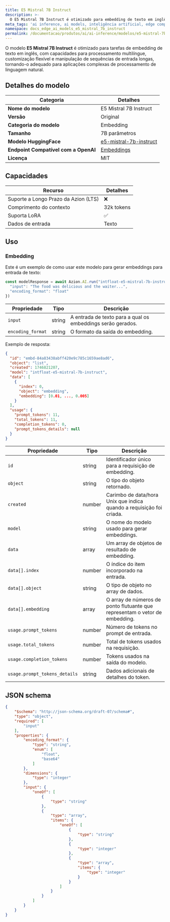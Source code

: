 ```yaml
---
title: E5 Mistral 7B Instruct
description: >-
  O E5 Mistral 7B Instruct é otimizado para embedding de texto em inglês, processamento multilíngue, customização e sequências de entrada longas.
meta_tags: 'ai inference, ai models, inteligência artificial, edge computing, mistral'
namespace: docs_edge_ai_models_e5_mistral_7b_instruct
permalink: /documentacao/produtos/ai/ai-inference/modelos/e5-mistral-7b-instruct/
---
```


O modelo **E5 Mistral 7B Instruct** é otimizado para tarefas de embedding de texto em inglês, com capacidades para processamento multilíngue, customização flexível e manipulação de sequências de entrada longas, tornando-o adequado para aplicações complexas de processamento de linguagem natural.

## Detalhes do modelo

| Categoria | Detalhes |
|----------|---------|
| **Nome do modelo** | E5 Mistral 7B Instruct |
| **Versão** | Original |
| **Categoria do modelo** | Embedding |
| **Tamanho** | 7B parâmetros |
| **Modelo HuggingFace** | [e5-mistral-7b-instruct](https://huggingface.co/intfloat/e5-mistral-7b-instruct) |
| **Endpoint Compatível com a OpenAI**| [Embeddings](https://platform.openai.com/docs/api-reference/embeddings/create) |
| **Licença** | MIT |

## Capacidades

| Recurso | Detalhes |
|---------|--------|
| Suporte a Longo Prazo da Azion (LTS) | ❌ |
| Comprimento do contexto | 32k tokens |
| Suporta LoRA | ✅ |
| Dados de entrada | Texto |

## Uso

### Embedding

Este é um exemplo de como usar este modelo para gerar embeddings para entrada de texto:

```ts
const modelResponse = await Azion.AI.run("intfloat-e5-mistral-7b-instruct", {
  "input": "The food was delicious and the waiter...",
  "encoding_format": "float"
})
```

| Propriedade | Tipo | Descrição |
|------------|------|-------------|
| `input` | string | A entrada de texto para a qual os embeddings serão gerados. |
| `encoding_format` | string | O formato da saída do embedding. |

Exemplo de resposta:

```json
{
  "id": "embd-84a83438abff420e9c785c1659ae8ad6",
  "object": "list",
  "created": 1746821207,
  "model": "intfloat-e5-mistral-7b-instruct",
  "data": [
    {
      "index": 0,
      "object": "embedding",
      "embedding": [0.01, ..., 0.005]
    }
  ],
  "usage": {
    "prompt_tokens": 11,
    "total_tokens": 11,
    "completion_tokens": 0,
    "prompt_tokens_details": null
  }
}
```

| Propriedade                     | Tipo | Descrição                                                            |
| ----------------------------- | ---- | ---------------------------------------------------------------------- |
| `id`                          | string | Identificador único para a requisição de embedding.                         |
| `object`                      | string | O tipo do objeto retornado.                                       |
| `created`                     | number | Carimbo de data/hora Unix que indica quando a requisição foi criada.                |
| `model`                       | string | O nome do modelo usado para gerar embeddings.                  |
| `data`                        | array | Um array de objetos de resultado de embedding.                                  |
| `data[].index`                | number | O índice do item incorporado na entrada.                           |
| `data[].object`               | string | O tipo de objeto no array de dados.                                  |
| `data[].embedding`            | array | O array de números de ponto flutuante que representam o vetor de embedding. |
| `usage.prompt_tokens`         | number | Número de tokens no prompt de entrada.                                  |
| `usage.total_tokens`          | number | Total de tokens usados na requisição.                                      |
| `usage.completion_tokens`     | number | Tokens usados na saída do modelo.                                     |
| `usage.prompt_tokens_details` | string | Dados adicionais de detalhes do token.                                          |

## JSON schema

```json
{
    "$schema": "http://json-schema.org/draft-07/schema#",
    "type": "object",
    "required": [
        "input"
    ],
    "properties": {
        "encoding_format": {
            "type": "string",
            "enum": [
                "float",
                "base64"
            ]
        },
        "dimensions": {
            "type": "integer"
        },
        "input": {
            "oneOf": [
                {
                    "type": "string"
                },
                {
                    "type": "array",
                    "items": {
                        "oneOf": [
                            {
                                "type": "string"
                            },
                            {
                                "type": "integer"
                            },
                            {
                                "type": "array",
                                "items": {
                                    "type": "integer"
                                }
                            }
                        ]
                    }
                }
            ]
        }
    }
}
```
